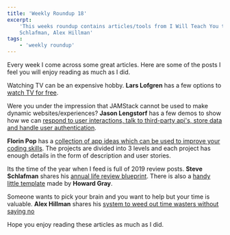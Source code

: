 ```yaml
---
title: 'Weekly Roundup 18'
excerpt:
    'This weeks roundup contains articles/tools from I Will Teach You to be Rich, Jason Lengstorf, Florin Pop, Steve
    Schlafman, Alex Hillman'
tags:
    - 'weekly roundup'
---
```


Every week I come across some great articles. Here are some of the posts I feel you will enjoy reading as much as I did.

Watching TV can be an expensive hobby. **Lars Lofgren** has a few options to
[watch TV for free](https://www.iwillteachyoutoberich.com/blog/watch-tv-online-free/).

Were you under the impression that JAMStack cannot be used to make dynamic websites/experiences? **Jason Lengstorf** has
a few demos to show how we can
[respond to user interactions, talk to third-party api's, store data and handle user authentication](https://www.smashingmagazine.com/2019/12/dynamic-async-functionality-jamsstack-websites/).

**Florin Pop** has a
[collection of app ideas which can be used to improve your coding skills](https://github.com/florinpop17/app-ideas). The
projects are divided into 3 levels and each project has enough details in the form of description and user stories.

Its the time of the year when I feed is full of 2019 review posts. **Steve Schlafman** shares his
[annual life review blueprint](https://medium.com/@schlaf/how-to-conduct-an-annual-life-review-that-will-catapult-you-into-the-new-year-d5aaffebac1f).
There is also a
[handy little template](https://docs.google.com/document/d/1Ais6wP0HxoFfvHR9JVkf2sw2ft_EUBtb42JYOr6ObGo/edit) made by
**Howard Gray**.

Someone wants to pick your brain and you want to help but your time is valuable. **Alex Hillman** shares his
[system to weed out time wasters without saying no](https://stackingthebricks.com/pick-your-brain/)

Hope you enjoy reading these articles as much as I did.
